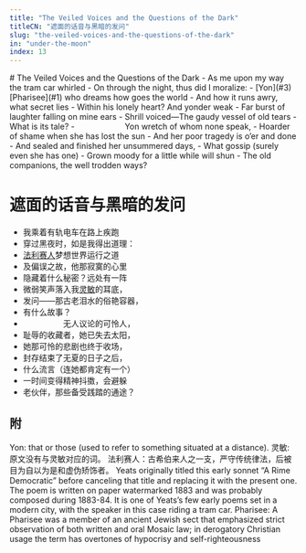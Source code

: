 ```yaml
---
title: "The Veiled Voices and the Questions of the Dark"
titleCN: "遮面的话音与黑暗的发问"
slug: "the-veiled-voices-and-the-questions-of-the-dark"
in: "under-the-moon"
index: 13
---
```


<PoemContent>

<PoemSection>
# The Veiled Voices and the Questions of the Dark
- As me upon my way the tram car whirled
- On through the night, thus did I moralize:
- [Yon](#3) [Pharisee](#1) who dreams how goes the world
- And how it runs awry, what secret lies
- Within his lonely heart? And yonder weak
- Far burst of laughter falling on mine ears
- Shrill voiced—The gaudy vessel of old tears
- What is its tale?
-       Yon wretch of whom none speak,
- Hoarder of shame when she has lost the sun
- And her poor tragedy is o’er and done
- And sealed and finished her unsummered days,
- What gossip (surely even she has one)
- Grown moody for a little while will shun
- The old companions, the well trodden ways?

</PoemSection>

<PoemSection>

# 遮面的话音与黑暗的发问
- 我乘着有轨电车在路上疾跑
- 穿过黑夜时，如是我得出道理：
- [法利赛人](#2)梦想世界运行之道
- 及偏误之故，他那寂寞的心里
- 隐藏着什么秘密？远处有一阵
- 微弱笑声落入我[灵敏](#4)的耳底，
- 发问——那古老泪水的俗艳容器，
- 有什么故事？
- 　　　　　无人议论的可怜人，
- 耻辱的收藏者，她已失去太阳，
- 她那可怜的悲剧也终于收场，
- 封存结束了无夏的日子之后，
- 什么流言（连她都肯定有一个）
- 一时间变得精神抖擞，会避躲
- 老伙伴，那些备受践踏的通途？

</PoemSection>

</PoemContent>

<PoemTranslator translator="傅浩"/>

## 附
<PoemAppendix source="维护者注——">
<PoemFootnote index={3}>
Yon: that or those (used to refer to something situated at a distance).
</PoemFootnote>
<PoemFootnote index={4}>
灵敏: 原文没有与灵敏对应的词。
</PoemFootnote>
</PoemAppendix>

<PoemAppendix source="叶芝诗集（增订本） 2018 ——">
<PoemFootnote index={2}>
法利赛人：古希伯来人之一支，严守传统律法，后被目为自以为是和虚伪矫饰者。
</PoemFootnote>
</PoemAppendix>

<PoemAppendix source="George Bornstein—">
<PoemFootnote>
Yeats originally titled this early sonnet “A Rime Democratic” before canceling that title and replacing it with the present one. The poem is written on paper watermarked 1883 and was probably composed during 1883-84. It is one of Yeats’s few early poems set in a modern city, with the speaker in this case riding a tram car.
</PoemFootnote>
<PoemFootnote index={1}>
Pharisee: A Pharisee was a member of an ancient Jewish sect that emphasized strict observation of both written and oral Mosaic law; in derogatory Christian usage the term has overtones of hypocrisy and self-righteousness
</PoemFootnote>
</PoemAppendix>
